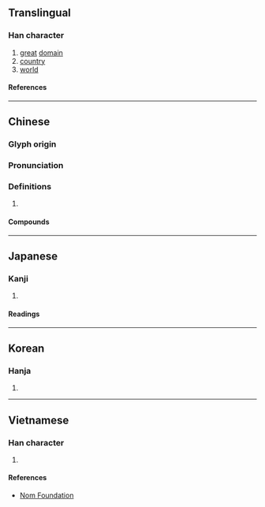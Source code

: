 {{character info/new}}
==Translingual==

===Han character===
{{Han char|rn=40|rad=宀|as=13|sn=16|four=30732|canj=JWLV|ids=⿱宀睘}}

# [[great]] [[domain]]
# [[country]]
# [[world]]

====References====
{{Han ref|kx=0292.170|dkj=07344|dj=0579.050|hdz=20956.020|uh=5BF0}}

----

==Chinese==
{{zh-forms}}

===Glyph origin===
{{Han etym}}
{{Han compound|宀|睘|c1=s|c2=p|t1=roof|ls=psc}}
{{attention|zh|This etymology is incorrect, can we instead use the etymology found on the French version of this page?}}

===Pronunciation===
{{zh-pron
|m=huán
|c=waan4
|mn=xm:khoân/qz,xm,zz:hoân
|mn_note=khoân - vernacular; hoân - literary
|mc=y
|oc=y
|cat=n
}}

===Definitions===
{{zh-hanzi}}

# {{rfdef|zh}}

====Compounds====
{{zh-der|人寰|慘絕人寰|寰宇記|塵寰|威震寰宇|寰域|寰區|寰內|寰宇|撒手塵寰|撒手人寰|游戲塵寰|瀛寰|譽滿寰中}}

----

==Japanese==

===Kanji===
{{ja-kanji|grade=|rs=宀13}}

# {{rfdef|ja|sort=宀13}}

====Readings====
{{ja-readings
|on=かん
}}

----

==Korean==

===Hanja===
{{ko-hanja|환}}

# {{rfdef|ko|sort=宀13}}

----

==Vietnamese==

===Han character===
{{vi-readings|rs=宀13|reading=hoàn}}

# {{rfdef|vi|sort=宀13}}

====References====
* [http://nomfoundation.org/common/nom_details.php?codepoint=5bf0 Nom Foundation]